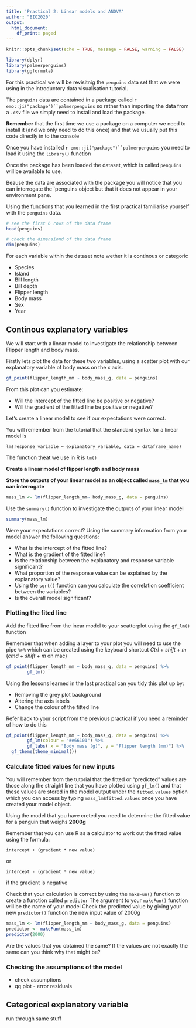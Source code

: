 ```yaml
---
title: 'Practical 2: Linear models and ANOVA'
author: "BIO2020"
output:
  html_document:
    df_print: paged
---
```


```r
knitr::opts_chunk$set(echo = TRUE, message = FALSE, warning = FALSE)
```

```r
library(dplyr)
library(palmerpenguins)
library(ggformula)

```

For this practical we will be revisitnig the `penguins` data set that we were using in the introductory data visualisation tutorial. 

The `penguins` data are contained in a package called `r emo::ji("package")``palmerpenguins` so rather than importing the data from a `.csv` file we simply need to install and load the package.

**Remember** that the first time we use a package on a computer we need to install it (and we only need to do this once) and that we usually put this code directly in to the console

Once you have installed `r emo::ji("package")``palmerpenguins` you need to load it using the `library()` function

Once the package has been loaded the dataset, which is called `penguins` will be available to use.

Beause the data are associated with the package you will notice that you can interrogate the `penguins object but that it does not appear in your environment pane. 

Using the functions that you learned in the first practical familiarise yourself with the `penguins` data. 

```r
# see the first 6 rows of the data frame
head(penguins)

# check the dimensiond of the data frame
dim(penguins)

```

For each variable within the dataset note wether it is continous or categoric

 + Species
 + Island
 + Bill length
 + Bill depth
 + Flipper length
 + Body mass
 + Sex
 + Year

## Continous explanatory variables

We will start with a linear model to investigate the relationship between Flipper length and body mass.

Firstly lets plot the data for these two variables, using a scatter plot with our explanatory variable of body mass on the x axis.

```r

gf_point(flipper_length_mm ~ body_mass_g, data = penguins)
```

From this plot can you estimate:

 + Will the intercept of the fitted line be positive or negative?
 + Will the gradient of the fitted line be positive or negative?
 
Let's create a linear model to see if our expectations were correct.

You will remember from the tutorial that the standard syntax for a linear model is 

`lm(response_variable ~ explanatory_variable, data = dataframe_name)`

The function theat we use in R is `lm()` 

**Create a linear model of flipper length and body mass**

**Store the outputs of your linear model as an object called `mass_lm` that you can interrogate**

```r
mass_lm <- lm(flipper_length_mm~ body_mass_g, data = penguins)
```

Use the `summary()` function to investigate the outputs of your linear model 

```r
summary(mass_lm)
```

Were your expectations correct? Using the summary information from your model answer the following questions:

 + What is the intercept of the fitted line?
 + What is the gradient of the fitted line?
 + Is the relationship between the explanatory and response variable significant? 
 + What proportion of the response value can be explained by the explanatory value?  <!--adjusted rsquared--> 
 + Using the `sqrt()` function can you calculate the correlation coefficient between the variables? <!--sqrt(adjusted r2)-->
 + Is the overall model significant?  <!--Fstatistc-->

 
### Plotting the fited line

Add the fitted line from the inear model to your scatterplot using the `gf_lm()` function

Remember that when adding a layer to your plot you will need to use the pipe ` %>% ` which can be created using the keyboard shortcut *Ctrl* + *shift* + *m* (*cmd* + *shift* + *m* on mac)

```r

gf_point(flipper_length_mm ~ body_mass_g, data = penguins) %>% 
        gf_lm()

```

Using the lessons learned in the last practical can you tidy this plot up by: 

+ Removing the grey plot background
+ Altering the axis labels
+ Change the colour of the fitted line

Refer back to your script from the previous practical if you need a reminder of how to do this

```r
gf_point(flipper_length_mm ~ body_mass_g, data = penguins) %>% 
        gf_lm(colour = "#e66101") %>% 
        gf_labs( x = "Body mass (g)", y = "Flipper length (mm)") %>%                
  gf_theme(theme_minimal())
```


### Calculate fitted values for new inputs 

You will remember from the tutorial that the fitted or "predicted" values are those along the straight line that you have plotted using `gf_lm()` and that these values are stored in the model output under the `fitted.values` option which you can access by typing `mass_lm$fitted.values` once you have created your model object.

Using the model that you have creted you need to determine the fitted value for a penguin that weighs **2000g**

Remember that you can use R as a calculator to work out the fitted value using the formula:

`intercept + (gradient * new value)`

or

`intercept - (gradient * new value)`

if the gradient is negative 

Check that your calculation is correct by using the `makeFun()` function  to create a function called `predictor`
The argument to your `makeFun()` function will be the name of your model
Check the predicted value by giving your new `predictor()` function the new input value of 2000g

```r
mass_lm <- lm(flipper_length_mm ~ body_mass_g, data = penguins)
predictor <- makeFun(mass_lm)
predictor(2000)
```

Are the values that you obtained the same?
If the values are not exactly the same can you think why that might be? <!--rouding outputs from summary of model-->

### Checking the assumptions of the model 


- check assumptions 
- qq plot - error residuals 


## Categorical explanatory variable

run through same stuff
